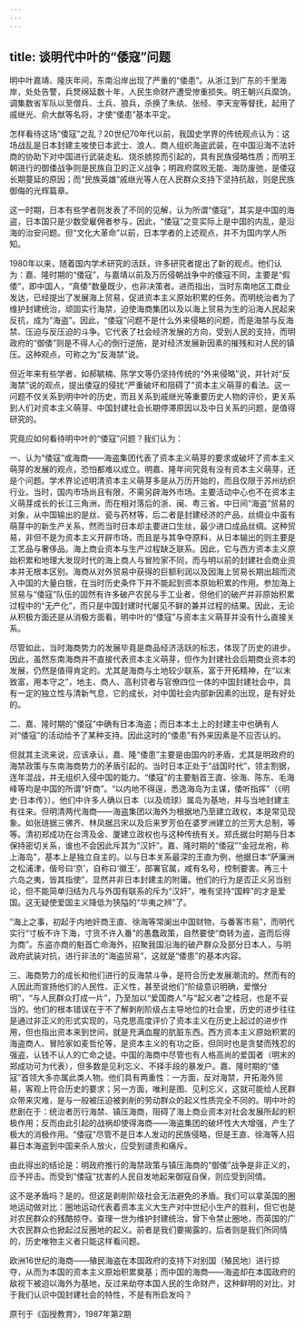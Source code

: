 ```yaml
---
---
---
```

title: 谈明代中叶的“倭寇”问题
---




明中叶嘉靖、隆庆年间，东南沿岸出现了严重的“倭患”。从浙江到广东的千里海岸，处处告警，兵燹绵延数十年，人民生命财产遭受惨重损失。明王朝兴兵縻饷，调集数省军队以至僧兵、土兵、狼兵，杀换了朱纨、张经、李天宠等督抚，起用了戚继光、俞大猷等名将，才使“倭患”基本平定。

怎样看待这场“倭寇”之乱？20世纪70年代以前，我国史学界的传统观点认为：这场战乱是日本封建主唆使日本武士、浪人、商人组织海盗武装，在中国沿海不法奸商的协助下对中国进行武装走私、烧杀掳掠而引起的，具有民族侵略性质；而明王朝进行的御倭战争则是民族自卫的正义战争；明政府腐败无能、海防废弛，是倭寇长期蔓延的原因；而“民族英雄”戚继光等人在人民群众支持下坚持抗敌，则是民族御侮的光辉篇章。

这一时期，日本有些学者则发表了不同的见解，认为所谓“倭寇”，其实是中国的海盗，日本国只是少数受雇佣者参与，因此，“倭寇”之变实际上是中国的内乱，是沿海的治安问题。但“文化大革命”以前，日本学者的上述观点，并不为国内学人所知。

1980年以来，随着国内学术研究的活跃，许多研究者提出了新的观点。他们认为：嘉、隆时期的“倭寇”，与嘉靖以前及万历侵朝战争中的倭寇不同，主要是“假倭”，即中国人，“真倭”数量既少，也非决策者。进而指出，当时东南地区工商业发达，已经提出了发展海上贸易，促进资本主义原始积累的任务。而明统治者为了维护封建统治，顽固实行海禁，迫使海商集团以及以海上贸易为生的沿海人民起来反抗，成为“海盗”。因此，“倭寇”问题不是什么外来侵略的问题，而是海禁与反海禁、压迫与反压迫的斗争。它代表了社会经济发展的方向，受到人民的支持，而明政府的“御倭”则是不得人心的倒行逆施，是对经济发展新因素的摧残和对人民的镇压。这种观点，可称之为“反海禁”说。

但近年来有些学者，如郝毓楠、陈学文等仍坚持传统的“外来侵略”说，并针对“反海禁”说的观点，提出倭寇的侵扰“严重破坏和阻碍了”资本主义萌芽的看法。这一问题不仅关系到明中叶的历史，而且关系到戚继光等重要历史人物的评价，更关系到人们对资本主义萌芽、中国封建社会长期停滞原因以及中日关系的问题，是值得研究的。

究竟应如何看待明中叶的“倭寇”问题？我们认为：

一、认为“倭寇”或海商——海盗集团代表了资本主义萌芽的要求或破坏了资本主义萌芽的发展的观点，恐怕都难以成立。明嘉、隆年间究竟有没有资本主义萌芽，还是个问题。学术界论述明清资本主义萌芽多是从万历开始的，而且仅限于苏州纺织行业。当时，国内市场尚且有限，不需另辟海外市场。主要活动中心也不在资本主义萌芽成长的长江三角洲，而在相对落后的浙、闽、粤三省。中日间“海盗”贸易的对象，从中国输出的是丝、瓷与药材等，后二者是封建经济的产品，丝绸业中虽有萌芽中的新生产关系，然而当时日本却主要进口生丝，最少进口成品丝绸。这种贸易，非但不是为资本主义开辟市场，而且是与其争夺原料，从日本输出的则主要是工艺品与奢侈品。海上商业资本与生产过程缺乏联系。因此，它与西方资本主义原始积累和地理大发现时代的海上商人与冒险家不同，而与明以前的封建社会商业资本并无根本区别。海商从对外贸易中获得的巨额利润以及因海上贸易长期出超而流入中国的大量白银，在当时历史条件下并不能起到资本原始积累的作用。参加海上贸易与“倭寇”队伍的固然有许多破产农民与手工业者，但他们的破产并非原始积累过程中的“无产化”，而只是中国封建时代屡见不鲜的兼并过程的结果。因此，无论从积极方面还是从消极方面看，明中叶的“倭寇”与资本主义萌芽并没有什么直接关系。

尽管如此，当时海商势力的发展毕竟是商品经济活跃的标志，体现了历史的进步。因此，虽然东南海商并不直接代表资本主义萌芽，但作为封建社会后期商业资本的发展，仍然是值得肯定的。尤其是海商与土地较少联系，富于开拓精神，在“以末致富，用本守之”，地主、商人、高利贷者与官僚四位一体的中国封建社会中，具有一定的独立性与清新气息，它的成长，对中国社会内部新因素的出现，是有好处的。

二、嘉、隆时期的“倭寇”中确有日本海盗；而日本本土上的封建主中也确有人对“倭寇”的活动给予了某种支持。因此这时的“倭患”有外来因素是不应否认的。

但就其主流来说，应该承认，嘉、隆“倭患”主要是由国内的矛盾，尤其是明政府的海禁政策与东南海商势力的矛盾引起的。当时日本正处于“战国时代”，领主割据，连年混战，并无组织入侵中国的能力。“倭寇”的主要魁首王直、徐海、陈东、毛海峰等均是中国的所谓“奸商”。“以内地不得逞，悉逸海岛为主谋，倭听指挥”（《明史·日本传》）。他们中许多人确以日本（以及琉球）属岛为基地，并与当地封建主有往来。但明清两代海商——海盗集团以海外为根据地乃至建立政权，本是常见现象。如张琏据三佛齐、林凤据吕宋以及后来罗芳伯在婆罗洲建立的兰芳大总制，等等。清初郑成功在台湾及金、厦建立政权也与这种传统有关。郑氏据台时期与日本保持密切关系，谁也不会因此斥其为“汉奸”。嘉、隆时期的“倭寇”“金冠龙袍，称上海岛”，基本上是独立自主的。以与日本关系最深的王直为例，他据日本“萨廉洲之松浦津，偕号曰‘京’，自称曰‘徽王’，部署官属，咸有名号，控制要害。再三十六岛之夷，皆其指使”，显然并非日本封建主的附庸。他们的行为是否正义另当别论，但不能简单归结为凡与外国有联系的斥为“汉奸”，唯有坚持“国粹”的才是爱国。这无疑使爱国主义降低为狭隘的“华夷之辨”了。

“海上之事，初起于内地奸商王直、徐海等常阑出中国财物，与番客市易”，而明代实行“寸板不许下海，寸货不许入番”的愚蠢政策，自然要使“商转为盗，盗而后得为商”。东盗亦商的魁首亡命海外，招聚我国沿海的破产群众及部分日本人，与明政府武装对抗，进行非法的“海盗贸易”，这就是“倭患”的基本内容。

三、海商势力的成长和他们进行的反海禁斗争，是符合历史发展潮流的。然而有的人因此而宣扬他们的人民性、正义性，甚至说他们“阶级意识明确，爱憎分明”，“与人民群众打成一片”，乃至加以“爱国商人”与“起义者”之桂冠，也是不妥当的。他们的根本错误在于不了解剥削阶级占主导地位的社会里，历史的进步往往是通过非正义的形式实现的，马克思高度评价了资本主义在历史上起过的进步作用，但也指出资本来到世间，就是充满血腥的肮脏东西。西方资本主义原始积累的海盗商人、冒险家如麦哲伦等，是资本主义的有功之臣，但同时也是贪婪而残忍的强盗，认钱不认人的亡命之徒。中国的海商中尽管也有人格高尚的爱国者（明末的郑成功可为代表），但多数是见利忘义、不择手段的暴发户。嘉、隆时期的“倭寇”首领大多亦属此类人物。他们具有两重性：一方面，反对海禁，开拓海外贸易，客观上符合历史的要求；另一方面，唯利是图、见利忘义，这就可能给人民群众带来灾难，是与一般被压迫被剥削的劳动群众的起义性质完全不同的。明中叶的悲剧在于：统治者厉行海禁、镇压海商，阻碍了海上商业资本对社会发展所起的积极作用；反而由此引起的战祸却使得海商——海盗集团的破坏性大大增强，产生了极大的消极作用。“倭寇”尽管不是日本人发动的民族侵略，但是王直、徐海等人招募日本海盗到中国来杀人放火，应受到谴责和痛斥。

由此得出的结论是：明政府推行的海禁政策与镇压海商的“御倭”战争是非正义的，应予抨击。而受到“倭寇”扰害的人民自发地起来御寇自保，则应受到同情。

这不是矛盾吗？是的。但这是剥削阶级社会无法避免的矛盾。我们可以拿英国的圈地运动做对比：圈地运动代表着资本主义大生产对中世纪小生产的胜利，但它也是对农民群众的残酷掠夺。查理一世为维护封建统治，曾下令禁止圈地，而英国的广大农民群众也掀起过反圈地的起义。前者是我们要揭露的，后者则是我们所同情的，历史唯物主义者只能这样看问题。

欧洲16世纪的海商——殖民海盗在本国政府的支持下对别国（殖民地）进行掠夺，从而为本国的资本主义原始积累奠基；而中国的海商——海盗却在本国政府的敌视下被迫以海外为基地，反过来劫夺本国人民的生命财产，这种鲜明的对比，对于我们认识中国封建社会的特性，不是有所启发吗？

原刊于《函授教育》，1987年第2期